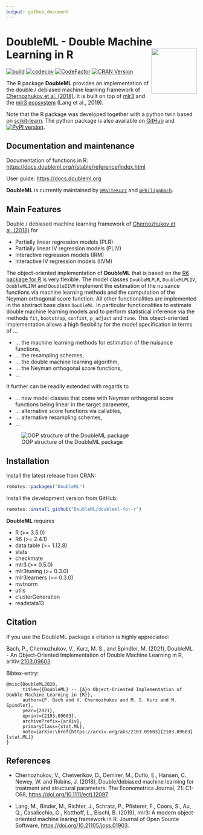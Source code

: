 ```yaml
---
output: github_document
---
```


<!-- README.md is generated from README.Rmd. Please edit that file -->

# DoubleML - Double Machine Learning in R <a href="https://docs.doubleml.org"><img src="man/figures/logo.png" align="right" width = "120" /></a>


[![build](https://github.com/DoubleML/doubleml-for-r/workflows/build/badge.svg)](https://github.com/DoubleML/doubleml-for-r/actions?query=workflow%3Abuild)
[![codecov](https://codecov.io/gh/DoubleML/doubleml-for-r/branch/master/graph/badge.svg?token=C5aiyo2MVL)](https://codecov.io/gh/DoubleML/doubleml-for-r)
[![CodeFactor](https://www.codefactor.io/repository/github/doubleml/doubleml-for-r/badge)](https://www.codefactor.io/repository/github/doubleml/doubleml-for-r)
[![CRAN Version](https://www.r-pkg.org/badges/version/DoubleML)](https://cran.r-project.org/package=DoubleML)

The R package **DoubleML** provides an implementation of the double / debiased machine learning framework of [Chernozhukov et al. (2018)](https://arxiv.org/abs/1608.00060). It is built on top of [mlr3](https://mlr3.mlr-org.com/) and the [mlr3 ecosystem](https://github.com/mlr-org/mlr3/wiki/Extension-Packages) (Lang et al., 2019). 

Note that the R package was developed together with a python twin based on [scikit-learn](https://scikit-learn.org/). The python package is also available on [GitHub](https://github.com/DoubleML/doubleml-for-py) and [![PyPI version](https://badge.fury.io/py/DoubleML.svg)](https://badge.fury.io/py/DoubleML). 

## Documentation and maintenance 

Documentation of functions in R: [https://docs.doubleml.org/r/stable/reference/index.html](https://docs.doubleml.org/r/stable/reference/index.html)

User guide: [https://docs.doubleml.org](https://docs.doubleml.org)

**DoubleML** is currently maintained by [`@MalteKurz`](https://github.com/MalteKurz) and [`@PhilippBach`](https://github.com/PhilippBach). 

## Main Features

Double / debiased machine learning framework of [Chernozhukov et al. (2018)](https://arxiv.org/abs/1608.00060) for 

* Partially linear regression models (PLR)
* Partially linear IV regression models (PLIV)
* Interactive regression models (IRM)
* Interactive IV regression models (IIVM)


The object-oriented implementation of **DoubleML** that is based on the [R6 package for R](https://r6.r-lib.org/) is very flexible. The model classes `DoubleMLPLR`, `DoubleMLPLIV`, `DoubleMLIRM` and `DoubleIIVM` implement the estimation of the nuisance functions via machine learning methods and the computation of the Neyman orthogonal score function. All other functionalities are implemented in the abstract base class `DoubleML`. In particular functionalities to estimate double machine learning models and to perform statistical inference via the methods `fit`, `bootstrap`, `confint`, `p_adjust` and `tune`. This object-oriented implementation allows a high flexibility for the model specification in terms of ...

* ... the machine learning methods for estimation of the nuisance functions,
* ... the resampling schemes,
* ... the double machine learning algorithm,
* ... the Neyman orthogonal score functions,
* ...

It further can be readily extended with regards to

* ... new model classes that come with Neyman orthogonal score functions being linear in the target parameter,
* ... alternative score functions via callables,
* ... alternative resampling schemes,
* ...

![OOP structure of the DoubleML package](man/figures/oop.svg?raw=true)

## Installation 

Install the latest release from CRAN:

```r
remotes::packages("DoubleML")
```

Install the development version from GitHub:

```r
remotes::install_github("DoubleML/doubleml-for-r")
```

**DoubleML** requires 

* R (>= 3.5.0)
* R6 (>= 2.4.1)
* data.table (>= 1.12.8)
* stats
* checkmate
* mlr3 (>= 0.5.0)
* mlr3tuning (>= 0.3.0)
* mlr3learners (>= 0.3.0)
* mvtnorm
* utils
* clusterGeneration
* readstata13


## Citation

If you use the DoubleML package a citation is highly appreciated:

Bach, P., Chernozhukov, V., Kurz, M. S., and Spindler, M. (2021),
DoubleML - An Object-Oriented Implementation of Double Machine Learning in R,
arXiv:[2103.09603](https://arxiv.org/abs/2103.09603). 

Bibtex-entry:

```
@misc{DoubleML2020,
      title={{DoubleML} -- {A}n Object-Oriented Implementation of Double Machine Learning in {R}}, 
      author={P. Bach and V. Chernozhukov and M. S. Kurz and M. Spindler},
      year={2021},
      eprint={2103.09603},
      archivePrefix={arXiv},
      primaryClass={stat.ML},
      note={arXiv:\href{https://arxiv.org/abs/2103.09603}{2103.09603} [stat.ML]}
}
```

## References

* Chernozhukov, V., Chetverikov, D., Demirer, M., Duflo, E., Hansen, C., Newey, W. and Robins, J. (2018), Double/debiased machine learning for treatment and structural parameters. The Econometrics Journal, 21: C1-C68, <https://doi.org/10.1111/ectj.12097>.

* Lang, M., Binder, M., Richter, J., Schratz, P., Pfisterer, F., Coors, S., Au, Q., Casalicchio, G., Kotthoff, L., Bischl, B. (2019), mlr3: A modern object-oriented machine learing framework in R. Journal of Open Source Software, <https://doi.org/10.21105/joss.01903>.
